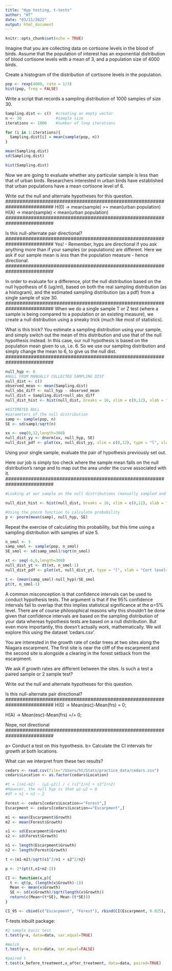 ```yaml
---
title: "Hyp testing, t-tests"
author: "HT"
date: "03/11/2022"
output: html_document
---
```


```r
knitr::opts_chunk$set(echo = TRUE)
```

Imagine that you are collecting data on cortisone levels in the blood of birds. Assume that the population of interest has an exponential distribution of blood cortisone levels with a mean of 3, and a population size of 4000 birds.

Create a histogram of the distribution of cortisone levels in the population.

```r
pop <- rexp(4000, rate = 1/3)
hist(pop, freq = FALSE)
```

Write a script that records a sampling distribution of 1000 samples of size 30.

```r
Sampling.dist <- c()  #creating an empty vector
n <- 30               #sample size
iterations <- 1000    #number of loop iterations

for (i in 1:iterations){
  Sampling.dist[i] = mean(sample(pop, n))
}

mean(Sampling.dist)
sd(Sampling.dist)

hist(Sampling.dist)
```

Now we are going to evaluate whether any particular sample is less than that of urban birds. Researchers interested in urban birds have established that urban populations have a mean cortisone level of 6.

Write out the null and alternate hypotheses for this question.
#########################################################################
H(0) -> mean(sample) >= mean(urban population)
H(A) -> mean(sample) <  mean(urban population)
#########################################################################

Is this null-alternate pair directional?
#########################################################################
Yes! - Remember, hyps are directional if you ask anything more than if your samples (or populations) are different. Here we ask if our sample mean is *less* than the population measure - hence directional.
#########################################################################

In order to evaluate for a difference, plot the null distribution based on the null hypothesis of 6 (ug/ml), based on both the real sampling distribution (as a histogram), and the estimated sampling distribution (as a pdf) from a single sample of size 30.  
#########################################################################
When we do a single sample T or Z test (where a sample is being compared to a population or an existing measure), we create a null distribution using a sneaky trick (much like most of statistics). 

What is this trick? You estimate a sampling distribution using your sample, and simply switch out the mean of this distribution and use that of the null hypothesis instead. In this case, our null hypothesis is based on the population mean given to us, i.e. 6. So we use our sampling distribution and simply change the mean to 6, to give us the null dist.
#########################################################################
```r
null_hyp <- 6
#NULL FROM MANUALLY COLLECTED SAMPLING DIST
null_dist <- c()
observed_mean <- mean(Sampling.dist)
null_obs_diff <- null_hyp - observed_mean
null_dist = Sampling.dist+null_obs_diff
null_dist_hist <- hist(null_dist, breaks = 16, xlim = c(0,12), xlab = "Cort levels", freq = F)

#ESTIMATED NULL
#parameters of the null distribution
samp <- sample(pop, n)
SE <- sd(samp)/sqrt(n)

xx <- seq(0,12,length=300)
null_dist_yy <- dnorm(xx, null_hyp, SE)
null_dist_pdf <- plot(xx, null_dist_yy, xlim = c(0,12), type = "l", xlab = "Cort levels", ylab = "Probability Density")
```

Using your single sample, evaluate the pair of hypothesis previously set out.

#########################################################################
Here our job is simply too check where the sample mean falls on the null distribution's range and to map out the area under the curve associated with it.
#########################################################################
```r
#Looking at our sample on the null distributions (manually sampled and estimated)

null_dist_hist <- hist(null_dist, breaks = 16, xlim = c(0,12), xlab = "Cort levels", freq = F); lines(xx, null_dist_yy); abline (v=3)

#Using the pnorm function to calculate probability
p <- pnorm(mean(samp), null_hyp, SE)
```

Repeat the exercise of calculating this probability, but this time using a sampling distribution with samples of size 5.

```r
n_smol <- 5
samp_smol <- sample(pop, n_smol)
SE_smol <- sd(samp_smol)/sqrt(n_smol)

xt <- seq(-6,6,length=300)
null_dist_yt <- dt(xt, n_smol-1)
null_dist_pdf <- plot(xt, null_dist_yt, type = "l", xlab = "Cort levels", ylab = "Probability Density")

t <- (mean(samp_smol)-null_hyp)/SE_smol
pt(t, n_smol-1)
```

A common misconception is that confidence intervals can be used to conduct hypothesis tests. The argument is that if the 95% confidence intervals fail to overlap that this implies statistical significance at the ⍺=5% level. There are of course philosophical reasons why this shouldn’t be done given that confidence intervals are based on the sampling distribution of your data whereas hypothesis tests are based on a null distribution. But even more importantly, this doesn't actually work, mathematically. We will explore this using the dataset 'cedars.csv'.

You are interested in the growth rate of cedar trees at two sites along the Niagara escarpment. The first site is near the cliff of the escarpment and the second site is alongside a clearing in the forest setback from the escarpment. 

We ask if growth rates are different between the sites. Is such a test a paired sample or 2 sample test?

Write out the null and alternate hypotheses for this question.

Is this null-alternate pair directional?
#########################################################################
H(0) -> Mean(esc)-Mean(frs) = 0; 

H(A) -> Mean(esc)-Mean(frs) =/= 0; 

Nope, not directional
#########################################################################

a> Conduct a test on this hypothesis.
b> Calculate the CI intervals for growth at both locations.

What can we interpret from these two results?
```r
cedars <- read.csv(file="/Users/ht/Stats/practice_data/cedars.csv")
cedars$Location <- as.factor(cedars$Location)

#t = [(m1-m2) - (µ1-µ2)] / √ (s1^2/n1 + s2^2/n2)
#However, the null hyp is that µ1-µ2 = 0
#df = n1 + n2 – 2

Forest <- cedars[cedars$Location=="Forest",]
Escarpment <- cedars[cedars$Location=="Escarpment",]

m1 <- mean(Escarpment$Growth)
m2 <- mean(Forest$Growth)

s1 <- sd(Escarpment$Growth)
s2 <- sd(Forest$Growth)

n1 <- length(Escarpment$Growth)
n2 <- length(Forest$Growth)

t <-(m1-m2)/sqrt(s1^2/n1 + s2^2/n2)

p <- 2*(pt(t,n1+n2-2))

CI <- function(x,p){
  t <- qt(p, (length(x$Growth)-1))
  Mean <- mean(x$Growth)
  SE <- sd(x$Growth)/sqrt(length(x$Growth))
  return(c(Mean+(t*SE), Mean-(t*SE)))
}

CI_95 <- cbind(c("Escarpment", "Forest"), rbind(CI(Escarpment, 0.025), CI(Forest, 0.025))); CI_95
```


T-tests inbuilt package:
```r
#2 sample basic test
t.test(y~x, data=data, var.equal=TRUE)

#Welch
t.test(y~x, data=data, var.equal=FALSE)

#paired t
t.test(x_before_treatment,x_after_treatment, data=data, paired=TRUE)
```